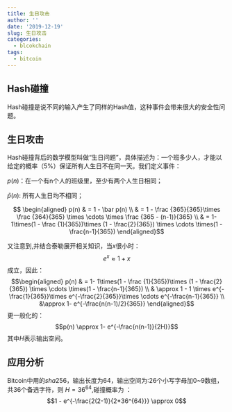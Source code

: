 ```yaml
---
title: 生日攻击
author: ''
date: '2019-12-19'
slug: 生日攻击
categories:
  - blcokchain
tags:
  - bitcoin
---
```


## Hash碰撞

Hash碰撞是说不同的输入产生了同样的Hash值，这种事件会带来很大的安全性问题。

## 生日攻击

Hash碰撞背后的数学模型叫做“生日问题”，具体描述为：一个班多少人，才能以给定的概率（$5\%$）保证所有人生日不在同一天。我们定义事件：


$p(n)$：在一个有n个人的班级里，至少有两个人生日相同；

$\bar p(n)$: 所有人生日均不相同；

$$
\begin{aligned}
p(n) & = 1 - \bar p(n) \\
       & = 1 - \frac {365}{365}\times \frac {364}{365} \times \cdots \times \frac {365 - (n-1)}{365}  \\
       & = 1- 1\times(1 - \frac {1}{365})\times (1 - \frac{2}{365}) \times \cdots \times(1 -  \frac{n-1}{365})
       \end{aligned}$$
       
       
       
       
又注意到,并结合泰勒展开相关知识，当$x$很小时：
$$e^x \approx 1+x$$
成立，因此：
$$\begin{aligned}
p(n) & = 1- 1\times(1 - \frac {1}{365})\times (1 - \frac{2}{365}) \times \cdots \times(1 -  \frac{n-1}{365}) \\
& \approx  1 - 1 \times e^{-\frac{1}{365}}\times e^{-\frac{2}{365}}\times \cdots e^{-\frac{n-1}{365}} \\
&\approx 1- e^{-\frac{n(n-1)/2}{365}}
\end{aligned}$$
更一般化的：
$$p(n) \approx 1- e^{-\frac{n(n-1)}{2H}}$$
其中$H$表示输出空间。

## 应用分析

Bitcoin中用的$sha256$，输出长度为64，输出空间为:26个小写字母加0~9数组，共36个备选字符，则
$H = 36^{64}$,碰撞概率为
：$$1 - e^{-\frac{2(2-1)}{2*36^{64}}} \approx 0$$


